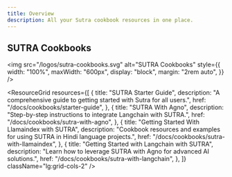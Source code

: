 ```yaml
---
title: Overview
description: All your Sutra cookbook resources in one place.
---
```


## SUTRA Cookbooks

<img
  src="/logos/sutra-cookbooks.svg"
  alt="SUTRA Cookbooks"
  style={{
    width: "100%",
    maxWidth: "600px",
    display: "block",
    margin: "2rem auto",
  }}
/>

<ResourceGrid
  resources={[
    {
      title: "SUTRA Starter Guide",
      description:
        "A comprehensive guide to getting started with Sutra for all users.",
      href: "/docs/cookbooks/starter-guide",
    },
    {
      title: "SUTRA With Agno",
      description:
        "Step-by-step instructions to integrate Langchain with SUTRA.",
      href: "/docs/cookbooks/sutra-with-agno",
    },
    {
      title: "Getting Started With Llamaindex with SUTRA",
      description:
        "Cookbook resources and examples for using SUTRA in Hindi language projects.",
      href: "/docs/cookbooks/sutra-with-llamaindex",
    },
    {
      title: "Getting Started with Langchain with SUTRA",
      description:
        "Learn how to leverage SUTRA with Agno for advanced AI solutions.",
      href: "/docs/cookbooks/sutra-with-langchain",
    },
  ]}
  className="lg:grid-cols-2"
/>
